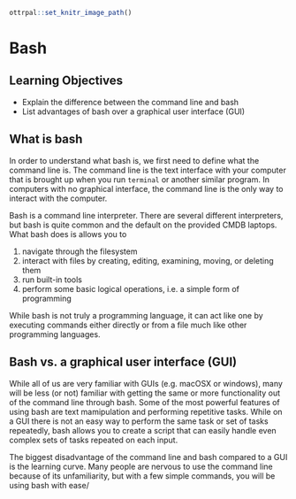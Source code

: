 ```r
ottrpal::set_knitr_image_path()
```

# Bash

## Learning Objectives

* Explain the difference between the command line and bash
* List advantages of bash over a graphical user interface (GUI)

## What is bash

In order to understand what bash is, we first need to define what the command line is. The command line is the text interface with your computer that is brought up when you run `terminal` or another similar program. In computers with no graphical interface, the command line is the only way to interact with the computer.

Bash is a command line interpreter. There are several different interpreters, but bash is quite common and the default on the provided CMDB laptops. What bash does is allows you to

1. navigate through the filesystem
2. interact with files by creating, editing, examining, moving, or deleting them
3. run built-in tools
4. perform some basic logical operations, i.e. a simple form of programming

While bash is not truly a programming language, it can act like one by executing commands either directly or from a file much like other programming languages. 

## Bash vs. a graphical user interface (GUI)

While all of us are very familiar with GUIs (e.g. macOSX or windows), many will be less (or not) familiar with getting the same or more functionality out of the command line through bash. Some of the most powerful features of using bash are text mamipulation and performing repetitive tasks. While on a GUI there is not an easy way to perform the same task or set of tasks repeatedly, bash allows you to create a script that can easily handle even complex sets of tasks repeated on each input.

The biggest disadvantage of the command line and bash compared to a GUI is the learning curve. Many people are nervous to use the command line because of its unfamiliarity, but with a few simple commands, you will be using bash with ease/

